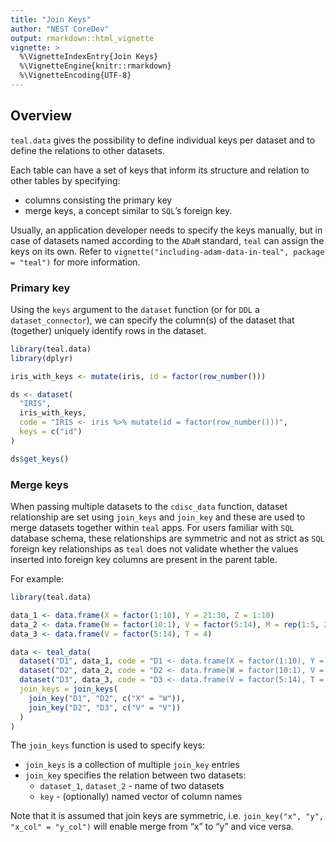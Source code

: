 ```yaml
---
title: "Join Keys"
author: "NEST CoreDev"
output: rmarkdown::html_vignette
vignette: >
  %\VignetteIndexEntry{Join Keys}
  %\VignetteEngine{knitr::rmarkdown}
  %\VignetteEncoding{UTF-8}
---
```


## Overview
`teal.data` gives the possibility to define individual keys per dataset and to define the relations to other datasets.

Each table can have a set of keys that inform its structure and relation to other tables by specifying:

- columns consisting the primary key
- merge keys, a concept similar to `SQL`'s foreign key.

Usually, an application developer needs to specify the keys manually, but in case of datasets named according
to the `ADaM` standard, `teal` can assign the keys on its own. 
Refer to `vignette("including-adam-data-in-teal", package = "teal")` for more information.

### Primary key

Using the `keys` argument to the `dataset` function (or for `DDL` a `dataset_connector`), we can specify the column(s) 
of the dataset that (together) uniquely identify rows in the dataset. 

```r
library(teal.data)
library(dplyr)

iris_with_keys <- mutate(iris, id = factor(row_number()))

ds <- dataset(
  "IRIS",
  iris_with_keys,
  code = "IRIS <- iris %>% mutate(id = factor(row_number()))",
  keys = c("id")
)

ds$get_keys()
```

### Merge keys

When passing multiple datasets to the `cdisc_data` function, dataset relationship are set using
`join_keys` and `join_key` and these are used to merge datasets together
within `teal` apps. For users familiar with `SQL` database schema, these relationships are symmetric and not as strict
as `SQL` foreign key relationships as `teal` does not validate whether the values inserted into foreign key
columns are present in the parent table.

For example:

```r
library(teal.data)

data_1 <- data.frame(X = factor(1:10), Y = 21:30, Z = 1:10)
data_2 <- data.frame(W = factor(10:1), V = factor(5:14), M = rep(1:5, 2))
data_3 <- data.frame(V = factor(5:14), T = 4)

data <- teal_data(
  dataset("D1", data_1, code = "D1 <- data.frame(X = factor(1:10), Y = 21:30, Z = 1:10)"),
  dataset("D2", data_2, code = "D2 <- data.frame(W = factor(10:1), V = factor(5:14), M = rep(1:5, 2))"),
  dataset("D3", data_3, code = "D3 <- data.frame(V = factor(5:14), T = 4)"),
  join_keys = join_keys(
    join_key("D1", "D2", c("X" = "W")),
    join_key("D2", "D3", c("V" = "V"))
  )
)
```

The `join_keys` function is used to specify keys:

- `join_keys` is a collection of multiple `join_key` entries
- `join_key` specifies the relation between two datasets:
  - `dataset_1`, `dataset_2` - name of two datasets
  - `key` - (optionally) named vector of column names

Note that it is assumed that join keys are symmetric, i.e. `join_key("x", "y", "x_col" = "y_col")` will enable merge
from "x" to "y" and vice versa.
